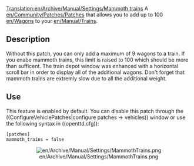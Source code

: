 [[Translation:en/Archive/Manual/Settings/Mammoth trains]]
A [[en/Community/Patches/Patches]] that allows you to add up to 100 [[en/Wagons]] to your [[en/Manual/Trains]].


== Description ==
Without this patch, you can only add a maximum of 9 wagons to a train. If you enabe mammoth trains, this limit is raised to 100 which should be more than sufficent. The train depot window was enhanced with a horizontal scroll bar in order to display all of the additional wagons. Don't forget that mammoth trains are extremly slow due to all the additional weight. 


== Use ==
This feature is enabled by default. You can disable this patch through the ((ConfigureVehiclePatches|configure patches -> vehicles)) window or use the following syntax in ((openttd.cfg)):
<pre>
[patches]
mammoth_trains = false
</pre>
<center>[[File:en/Archive/Manual/Settings/MammothTrains.png]]</center>